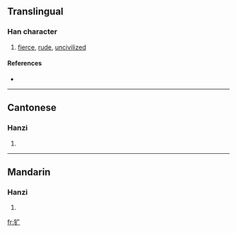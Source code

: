 {{also|獷}}
==Translingual==

===Han character===
{{Han char|rn=94|rad=犬|as=03|sn=6|four=|canj=大竹戈 (KHI)}}

# [[fierce]], [[rude]], [[uncivilized]]

====References====
* {{Han ref|kx=0706.171|hdz=21333.100|uh=72B7|ud=29367}}

----

==Cantonese==

===Hanzi===
{{yue-hanzi|jyut=|y=gwong2}}

# {{defn|Cantonese}}

----

==Mandarin==

===Hanzi===
{{cmn-hanzi|tra=獷|pin=[[guǎng]] ([[guang3]])|wg=kuang<sup>3</sup>}}

# {{defn|Mandarin}}

[[fr:犷]]